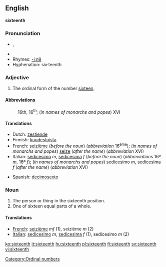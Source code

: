 ==English==
'''sixteenth'''

===Pronunciation===
*{{IPA|/ˌsɪksˈtiːnθ/}}, {{SAMPA|/%sIks"ti:nT/}}
*{{audio|en-us-sixteenth.ogg|Audio (US)}}
*Rhymes: [[Rhymes:English:-iːnθ|-iːnθ]]
*Hyphenation: six·teenth

===Adjective===

# The ordinal form of the number [[sixteen]].

====Abbreviations====
:16th, 16<sup>th</sup>; (''in names of monarchs and popes'') XVI

====Translations====
{{top}}
*Dutch: [[zestiende]]
*Finnish: [[kuudestoista]]
*French: [[seizième]] (''before the noun'') (''abbreviation'' 16<sup>ème</sup>); (''in names of monarchs and popes'') [[seize]] (''after the name'') (''abbreviation'' XVI)
*Italian: [[sedicesimo]] ''m'', [[sedicesima]] ''f'' (''before the noun'') (''abbreviations'' 16º ''m'', 16ª ''f''); (''in names of monarchs and popes'') sedicesimo ''m'', sedicesima ''f'' (''after the name'') (''abbreviation'' XVI)
{{mid}}
*Spanish: [[decimosexto]]
{{bottom}}

===Noun===

#The person or thing in the sixteenth position.
#One of sixteen equal parts of a whole.

====Translations====

*[[French]]: [[seizième]] ''mf'' (1), seizième ''m'' (2)
*[[Italian]]: [[sedicesimo]] ''m'', [[sedicesima]] ''f'' (1), sedicesimo ''m'' (2)

[[Category:Ordinal numbers]]

[[ko:sixteenth]]
[[it:sixteenth]]
[[hu:sixteenth]]
[[pl:sixteenth]]
[[fi:sixteenth]]
[[sv:sixteenth]]
[[vi:sixteenth]]